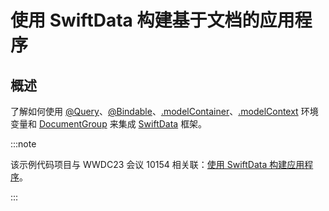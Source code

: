 # 使用 SwiftData 构建基于文档的应用程序

<OriginalSource
  title="Building a document-based app using SwiftData"
  url="https://developer.apple.com/documentation/swiftui/building-a-document-based-app-using-swiftdata"
  summary="与 WWDC 演示者（presenter）一起编写代码，以使用 SwiftData 转换应用程序"
/>

## 概述

了解如何使用 [@Query](https://developer.apple.com/documentation/SwiftData/Query)、[@Bindable](https://developer.apple.com/documentation/SwiftUI/Bindable)、[.modelContainer](<https://developer.apple.com/documentation/SwiftUI/View/modelContainer(_:)>)、[.modelContext](https://developer.apple.com/documentation/SwiftUI/EnvironmentValues/modelContext) 环境变量和 [DocumentGroup](https://developer.apple.com/documentation/SwiftUI/DocumentGroup) 来集成 [SwiftData](https://developer.apple.com/documentation/SwiftData) 框架。

:::note

该示例代码项目与 WWDC23 会议 10154 相关联：[使用 SwiftData 构建应用程序](https://developer.apple.com/wwdc23/10154/)。

:::
